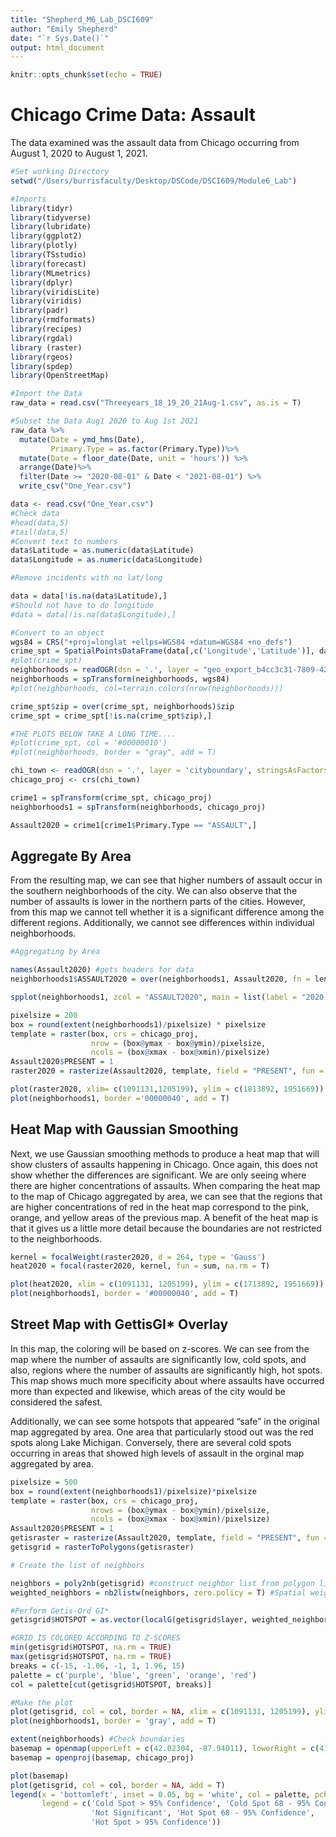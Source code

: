 ```yaml
---
title: "Shepherd_M6_Lab_DSCI609"
author: "Emily Shepherd"
date: "`r Sys.Date()`"
output: html_document
---
```


```r
knitr::opts_chunk$set(echo = TRUE)
```

# Chicago Crime Data: Assault

The data examined was the assault data from Chicago occurring from August 1, 2020 to August 1, 2021.

```r
#Set working Directory
setwd("/Users/burrisfaculty/Desktop/DSCode/DSCI609/Module6_Lab")

#Imports
library(tidyr)
library(tidyverse)
library(lubridate)
library(ggplot2)
library(plotly)
library(TSstudio)
library(forecast)
library(MLmetrics)
library(dplyr)
library(viridisLite)
library(viridis)
library(padr)
library(rmdformats)
library(recipes)
library(rgdal)
library (raster)
library(rgeos)
library(spdep)
library(OpenStreetMap)

#Import the Data
raw_data = read.csv("Threeyears_18_19_20_21Aug-1.csv", as.is = T)

#Subset the Data Aug1 2020 to Aug 1st 2021
raw_data %>%
  mutate(Date = ymd_hms(Date),
         Primary.Type = as.factor(Primary.Type))%>%
  mutate(Date = floor_date(Date, unit = 'hours')) %>%
  arrange(Date)%>%
  filter(Date >= "2020-08-01" & Date < "2021-08-01") %>%
  write_csv("One_Year.csv")

data <- read.csv("One_Year.csv")
#Check data
#head(data,5)
#tail(data,5)
#Convert text to numbers
data$Latitude = as.numeric(data$Latitude)
data$Longitude = as.numeric(data$Longitude)

#Remove incidents with no lat/long

data = data[!is.na(data$Latitude),]
#Should not have to do longitude
#data = data[!is.na(data$Longitude),]

#Convert to an object
wgs84 = CRS("+proj=longlat +ellps=WGS84 +datum=WGS84 +no_defs")
crime_spt = SpatialPointsDataFrame(data[,c('Longitude','Latitude')], data, proj4string = wgs84)
#plot(crime_spt)
neighborhoods = readOGR(dsn = '.', layer = "geo_export_b4cc3c31-7809-42e5-a88f-292b52d17cd9", stringsAsFactors = F)
neighborhoods = spTransform(neighborhoods, wgs84)
#plot(neighborhoods, col=terrain.colors(nrow(neighborhoods)))

crime_spt$zip = over(crime_spt, neighborhoods)$zip
crime_spt = crime_spt[!is.na(crime_spt$zip),]

#THE PLOTS BELOW TAKE A LONG TIME....
#plot(crime_spt, col = '#00000010')
#plot(neighborhoods, border = "gray", add = T)

chi_town <- readOGR(dsn = '.', layer = 'cityboundary', stringsAsFactors = F)
chicago_proj <- crs(chi_town)

crime1 = spTransform(crime_spt, chicago_proj)
neighborhoods1 = spTransform(neighborhoods, chicago_proj)

Assault2020 = crime1[crime1$Primary.Type == "ASSAULT",]
```

## Aggregate By Area

From the resulting map, we can see that higher numbers of assault occur in the southern neighborhoods of the city. We can also observe that the number of assaults is lower in the northern parts of the cities. However, from this map we cannot tell whether it is a significant difference among the different regions. Additionally, we cannot see differences within individual neighborhoods.

```r
#Aggregating by Area

names(Assault2020) #gets headers for data
neighborhoods1$ASSAULT2020 = over(neighborhoods1, Assault2020, fn = length)$Case.Number
```

```r
spplot(neighborhoods1, zcol = "ASSAULT2020", main = list(label = "2020-21 Assault Crime by Neighborhood in Chicago"))

```

```r
pixelsize = 200
box = round(extent(neighborhoods1)/pixelsize) * pixelsize
template = raster(box, crs = chicago_proj,
                  nrow = (box@ymax - box@ymin)/pixelsize,
                  ncols = (box@xmax - box@xmin)/pixelsize)
Assault2020$PRESENT = 1
raster2020 = rasterize(Assault2020, template, field = "PRESENT", fun = sum)
```

```r
plot(raster2020, xlim= c(1091131,1205199), ylim = c(1813892, 1951669))
plot(neighborhoods1, border ='00000040', add = T)
```

## Heat Map with Gaussian Smoothing

Next, we use Gaussian smoothing methods to produce a heat map that will show clusters of assaults happening in Chicago. Once again, this does not show whether the differences are significant. We are only seeing where there are higher concentrations of assaults. When comparing the heat map to the map of Chicago aggregated by area, we can see that the regions that are higher concentrations of red in the heat map correspond to the pink, orange, and yellow areas of the previous map. A benefit of the heat map is that it gives us a little more detail because the boundaries are not restricted to the neighborhoods.

```r
kernel = focalWeight(raster2020, d = 264, type = 'Gauss')
heat2020 = focal(raster2020, kernel, fun = sum, na.rm = T)
```

```r
plot(heat2020, xlim = c(1091131, 1205199), ylim = c(1713892, 1951669))
plot(neighborhoods1, border = '#00000040', add = T)

```

## Street Map with GettisGI\* Overlay

In this map, the coloring will be based on z-scores. We can see from the map where the number of assaults are significantly low, cold spots, and also, regions where the number of assaults are significantly high, hot spots. This map shows much more specificity about where assaults have occurred more than expected and likewise, which areas of the city would be considered the safest.

Additionally, we can see some hotspots that appeared "safe" in the original map aggregated by area. One area that particularly stood out was the red spots along Lake Michigan. Conversely, there are several cold spots occurring in areas that showed high levels of assault in the orginal map aggregated by area.

```r
pixelsize = 500
box = round(extent(neighborhoods1)/pixelsize)*pixelsize
template = raster(box, crs = chicago_proj, 
                  nrows = (box@ymax - box@ymin)/pixelsize,
                  ncols = (box@xmax - box@xmin)/pixelsize)
Assault2020$PRESENT = 1
getisraster = rasterize(Assault2020, template, field = "PRESENT", fun = sum)
getisgrid = rasterToPolygons(getisraster)

# Create the list of neighbors

neighbors = poly2nb(getisgrid) #construct neighbor list from polygon list
weighted_neighbors = nb2listw(neighbors, zero.policy = T) #Spatial weights for neighbors lists

#Perform Getis-Ord GI*
getisgrid$HOTSPOT = as.vector(localG(getisgrid$layer, weighted_neighbors))

#GRID IS COLORED ACCORDING TO Z-SCORES
min(getisgrid$HOTSPOT, na.rm = TRUE)
max(getisgrid$HOTSPOT, na.rm = TRUE)
breaks = c(-15, -1.06, -1, 1, 1.96, 15)
palette = c('purple', 'blue', 'green', 'orange', 'red') 
col = palette[cut(getisgrid$HOTSPOT, breaks)]

```

```r
#Make the plot
plot(getisgrid, col = col, border = NA, xlim = c(1091131, 1205199), ylim = c(1813892, 1951669))
plot(neighborhoods1, border = 'gray', add = T)

```

```r
extent(neighborhoods) #Check boundaries
basemap = openmap(upperLeft = c(42.02304, -87.94011), lowerRight = c(41.64454, -87.52414 ), type = "osm")
basemap = openproj(basemap, chicago_proj)
```

```r
plot(basemap)
plot(getisgrid, col = col, border = NA, add = T)
legend(x = 'bottomleft', inset = 0.05, bg = 'white', col = palette, pch =15,
       legend = c('Cold Spot > 95% Confidence', 'Cold Spot 68 - 95% Confidence', 
                  'Not Significant', 'Hot Spot 68 - 95% Confidence',
                  'Hot Spot > 95% Confidence'))
```
